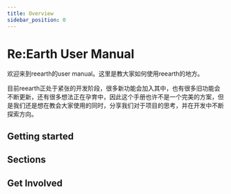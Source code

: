 ```yaml
---
title: Overview
sidebar_position: 0
---
```


# Re:Earth User Manual

欢迎来到reearth的user manual。这里是教大家如何使用reearth的地方。

目前reearth正处于紧张的开发阶段，很多新功能会加入其中，也有很多旧功能会不断更新，还有很多想法正在孕育中，因此这个手册也许不是一个完美的方案，但是我们还是想在教会大家使用的同时，分享我们对于项目的思考，并在开发中不断探索方向。

## Getting started

<div class="margin-vert--lg">
  <Grid>
    <SimpleCard title="Environment setting" link="/user-manual/getting-started/environment-setting/browser-setup"/>
    <SimpleCard title="Making your first project" link="/user-manual/getting-started/making-your-first-project/creating-a-new-project"/>
    <SimpleCard title="Understanding Re:Earth UI" link="/user-manual/getting-started/understanding-reearth-ui/overview"/>
  </Grid>
</div>

## Sections

<div class="margin-vert--lg">
  <Grid>
    <Card title="Project & Workspace" link="/user-manual/project-and-workspace/project/overview" image="./img/workspace-project.png"/>
    <Card title="Scene" link="" image="./img/scene.png"/>
    <Card title="Primitive & Layers" link="" image="./img/layers.png"/>
    <Card title="Infobox" link="" image="./img/infobox.png"/>
    <Card title="Dataset" link="" image="./img/dataset.png"/>
    <Card title="Widget & Align system" link="" image="./img/widget.png"/>
    <Card title="Plugins" link="" image="./img/plugin.png"/>
    <Card title="Publish" link="" image="./img/layers.png"/>
  </Grid>
</div>

## Get Involved




